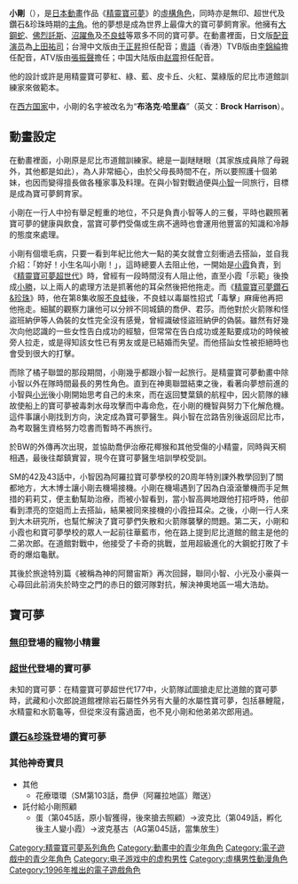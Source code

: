 {{問題條目|
{{Real world|time=2015-03-31T13:25:47+00:00}}
{{overly detailed|time=2015-03-31T13:26:14+00:00}}
{{unreferenced|time=2015-03-31T13:26:14+00:00}}
{{refimprove|time=2020-10-11}}
{{fansite|time=2020-10-23}}
}}
{{noteTA
|G1=Pokemon
|1=精灵宝可梦=>zh-cn:神奇宝贝; 神奇宝贝=>zh-cn:神奇宝贝; 口袋妖怪=>zh-cn:神奇宝贝; 寵物小精靈=>zh-cn:神奇宝贝; 神奇寶貝=>zh-cn:神奇宝贝;
}}
{{Infobox_animanga_character
| colour     = red
| colour text    = 
| name       = 小剛
| japanese   = タケシ
| romaji     = Takeshi
| english    = Brock Harrison
| series     = [[寵物小精靈動畫版|寵物小精靈]]
| image      = [[File:Brock.gif|170px]]
| imagesize  = 120px
| caption    = 
| first      = 尼比市的決鬥！
| last       = 
| creator    = 
| voiced by      = [[上田祐司|上田祐司]]
| background ref = 
| nickname   = 
| alias      = 
| age        = 15
| gender     = 男
| born           = 
| birthplace     = 關都地方尼比市
| death          = 
| deathplace     = 
| class          = 
| occupation     = 寶可夢飼育家、尼比市道館訓練家、寶可夢實習醫生
| title          = 
| relatives      = 武能（父親），小米（母親），次郎（弟弟），其他的8個弟妹
| episode    = 關東地方篇<br>橘子群島篇（一部分）<br>金銀篇<br>超世代<br>鑽石&珍珠<br>超級願望（客串）<br>放送局
}}

'''小剛'''（{{lang-ja|タケシ}}），是[[日本|日本]][[動畫|動畫]]作品《[[精靈寶可夢動畫版|精靈寶可夢]]》的[[精靈寶可夢動畫角色列表|虛構角色]]，同時亦是無印、超世代及鑽石&珍珠時期的[[主角|主角]]。他的夢想是成為世界上最偉大的寶可夢飼育家。他擁有[[大鋼蛇|大鋼蛇]]、[[佛烈託斯|佛烈託斯]]、[[沼躍魚|沼躍魚]]及[[不良蛙|不良蛙]]等眾多不同的寶可夢。在動畫裡面，日文版[[配音演员|配音演员]]為[[上田祐司|上田祐司]]；台灣中文版由[[于正昇|于正昇]]担任配音；[[粵語|粵語]]（香港）TVB版由[[李錦綸|李錦綸]]擔任配音，ATV版由[[張振聲|張振聲]]擔任；中国大陆版由[[赵震|赵震]]担任配音。

他的設計或許是用精靈寶可夢紅、綠、藍、皮卡丘、火紅、葉綠版的尼比市道館訓練家來做範本。

在[[西方国家|西方国家]]中，小剛的名字被改名为“'''布洛克·哈里森'''”（英文：'''Brock Harrison'''）。

== 動畫設定 ==
在動畫裡面，小剛原是尼比市道館訓練家。總是一副瞇瞇眼（其家族成員除了母親外，其他都是如此），為人非常細心，由於父母長時間不在，所以要照護十個弟妹，也因而變得擅長做各種家事及料理。在與小智對戰過便與[[小智|小智]]一同旅行，目標是成為寶可夢飼育家。

小剛在一行人中扮有舉足輕重的地位，不只是負責小智等人的三餐，平時也觀照著寶可夢的健康與飲食，當寶可夢們受傷或生病不適時也會運用他豐富的知識和冷靜的態度來處理。

小剛有個壞毛病，只要一看到年紀比他大一點的美女就會立刻衝過去搭訕，並自我介紹：「妳好！小生名叫小剛！」，這時總要人去阻止他，一開始是[[小霞|小霞]]負責，到《[[神奇寶貝超世代|精靈寶可夢超世代]]》時，曾經有一段時間沒有人阻止他，直至小霞「示範」後換成[[小勝|小勝]]，以上兩人的處理方法是抓著他的耳朵然後把他拖走。而《[[神奇寶貝鑽石&珍珠|精靈寶可夢鑽石&珍珠]]》時，他在第8集收服[[不良蛙|不良蛙]]後，不良蛙以毒屬性招式「毒擊」麻痺他再把他拖走。細膩的觀察力讓他可以分辨不同城鎮的喬伊、君莎。而他對於火箭隊和怪盜班納伊等人偽裝的女性完全沒有感覺，曾經識破怪盜班納伊的偽裝。雖然有好幾次向他認識的一些女性告白成功的經驗，但常常在告白成功或差點要成功的時候被旁人拉走，或是得知該女性已有男友或是已結婚而失望。而他搭訕女性被拒絕時也會受到很大的打擊。

而除了橘子聯盟的那段期間，小剛幾乎都跟小智一起旅行。是精靈寶可夢動畫中除小智以外在隊時間最長的男性角色。直到在神奧聯盟結束之後，看著向夢想前進的小智與[[小光|小光]]後小剛開始思考自己的未來，而在返回雙葉鎮的航程中，因火箭隊的緣故使船上的寶可夢被毒刺水母攻擊而中毒命危，在小剛的機智與努力下化解危機。這件事讓小剛找到方向，決定成為寶可夢醫生。與小智在岔路告別後返回尼比市，為考取醫生資格努力唸書而暫時不再旅行。

於BW的外傳再次出現，並協助喬伊治療花椰猴和其他受傷的小精靈，同時與天桐相遇，最後往鄰鎮實習，現今在寶可夢醫生培訓學校受訓。

SM的42及43話中，小智因為阿羅拉寶可夢學校的20周年特別課外教學回到了關都地方，大木博士讓小剛去機場接機。小剛在機場遇到了因為白滾滾暈機而手足無措的莉莉艾，便主動幫助治療，而被小智看到，當小智高興地跟他打招呼時，他卻看到漂亮的空姐而上去搭訕，結果被同來接機的小霞扭耳朵。之後，小剛一行人來到大木研究所，也幫忙解決了寶可夢們失散和火箭隊襲擊的問題。第二天，小剛和小霞也和寶可夢學校的眾人一起前往華藍市，他在路上提到尼比道館的館主是他的二弟次郎。在道館對戰中，他接受了卡奇的挑戰，並用超級進化的大鋼蛇打敗了卡奇的爆焰龜獸。

其後於旅途特別篇《被稱為神的阿爾宙斯》再次回歸，聯同小智、小光及小豪與一心尋回此前消失於時空之門的赤日的銀河隊對抗，解決神奧地區一場大浩劫。

== 寶可夢 ==
=== [[神奇寶貝_(1997-2002年動畫)|無印]]登場的寵物小精靈 ===
{{Pokemon|[[大岩蛇|大岩蛇]]→[[大鋼蛇|大鋼蛇]]（超級大鋼蛇）|[[石塚運昇|石塚運昇]]|無印・AG、DP（客串）・SM（43）|第5話|岩石屬性及地上屬性→鋼屬性及地上屬性，岩蛇寵物小精靈→鋼蛇寵物小精靈。大岩蛇為小剛最初的寵物小精靈，是小剛在道館的王牌，和所有岩石屬性寵物小精靈一樣，而且加上地上系屬性，因此大岩蛇十分怕水屬性和草屬性的攻擊。在AG第177話登場時已進化成大鋼蛇。在SM第43話再登場時能夠超進化，受到卡奇的爆焰龜獸的Z招式也保持不敗。}}
{{Pokemon|[[小拳石|小拳石]]|[[三木真一郎|三木真一郎]]|無印・AG、DP（客串）|第5話|岩石屬性及地上屬性，岩石寵物小精靈。}}
{{Pokemon|[[超音蝠|超音蝠]]→[[大嘴蝠|大嘴蝠]]→[[叉字蝠|叉字蝠]]|三木真一郎|無印・AG、DP（客串）|第6話|毒屬性及飛行屬性，蝙蝠寵物小精靈。小剛的超音蝠是在與小智和小霞於月見山為了追尋[[皮皮|皮皮]]的下落，在山洞內捕捉得來（超音蝠）；之後在第167話於超音蝠之館為救小剛們而進化成大嘴蝠，在第198話遺跡挖掘時，小剛的大嘴蝠為追趕火箭隊的火箭而進化成叉字蝠，但自AG起，叉字蝠已先在動畫中出現，因小剛決定在豐緣地方重新起步，故把所有之前出現的寵物小精靈都收放在家鄉——深灰道館由其弟次郎代為飼養（不包括佛烈托斯）。}}
{{Pokemon|[[六尾|六尾]]|[[愛河里花子|愛河-{里}-花子]]|無印|第28話|炎屬性，狐狸寵物小精靈。原主人小雪看到六尾喜歡小剛，認為他可以把六尾照顧得更好，於是把六尾交給小剛。但在旅程中，小剛一直感覺不到六尾是他的寵物小精靈。在第170話歸還給小雪。}}
{{Pokemon|[[肯泰羅|肯泰羅]]（可能沒有）|[[小西克幸|小西克幸]]|無印|第35話|小剛跟小智在野生原野區用了野生原野區專用的野生原野球來收服肯泰羅。但後來從未出現。}}
{{Pokemon|[[榛果球|榛果球]]→[[佛烈託斯|佛烈託斯]]|石塚運昇|無印・AG、DP（客串）|第144話|蟲屬性→蟲屬性及鋼屬性，包葉蟲寵物小精靈。小剛是在危急情況用速度球來收服。當開心或憤怒時均會「自爆」。在第260話進化成佛烈託斯。AG第4集證實牠學會最猛烈的一般系絕招「大爆炸」。是小剛唯一一隻帶同前往豐緣地區的寵物小精靈，但是前往神奧地區時被留在深灰道館，陪伴的寶可夢改為盆才怪。}}

=== [[神奇寶貝超世代|超世代]]登場的寶可夢 ===
{{Pokemon|[[蓮葉童子|蓮葉童子]]→[[蓮帽小童|蓮帽小童]]→[[樂天河童|樂天河童]]|伊東{{lang|ja|みやこ}}→[[立木文彦|立木文彦]]（樂天河童進化後）|AG、DP（客串）|AG第12話|水屬性及草屬性寶可夢。是一间花店的主人所拥有的，会使用其他蓮葉童子学不会的「水枪」，之後自願跟著小剛旅行。在AG第19話学会了「飞叶快刀」。在AG第63話不小心掉進水井，經小剛救上來後突然進化成蓮帽小童，在AG第105話因碰到莎由梨的水之石而進化成樂天河童，还学会了「种子机关枪」。豐緣聯盟結束回到尼比道館後，因為牠喜歡跟孩子們玩，因此在小剛前往對戰開拓區旅行時，將牠留在深灰道館給弟弟照顧。}}
{{Pokemon|[[水躍魚|水躍魚]]→[[沼躍魚|沼躍魚]]|[[林原惠|林原惠]]（吉原{{lang|ja|ナツキ}}・代替）→三木真一郎|AG、DP（客串）|AG第25話|水屬性及地上屬性寶可夢。是一隻不知從何處來的野生水躍魚，一開始並不信任小剛，但在經過與小剛的互動，開始對小剛的態度變得友善，後來被小剛收服。在AG第147話，與小智的[[森林蜥蜴|森林蜥蜴]]對戰時進化成沼躍魚，並且學會地上系絕招「泥巴射擊」。在小剛前往神奧地區旅行時，將牠留在尼比道館給弟弟照顧。}}
{{Pokemon|[[盆才怪|盆才怪]]→[[樹才怪|樹才怪]]|[[阪口大助|阪口大助]]（日本）／[[何璐怡|何璐怡]]（香港）|AG・DP|AG第155話|岩石屬性寶可夢。經常會哭（不過這是盆才怪絕對正常的生理反應）。是小剛唯一一隻帶同前往神奧地區的寶可夢，接替了佛烈託斯。在DP第14話，小剛的愛哭樹為了逃離火箭隊的綁架，拚命戰鬥而進化成樹才怪，進化後不再愛哭，並且在出場時喜歡起手敬禮（像大部份制服隊伍的Salute動作）。而在DP128話面對火箭隊時，學會了「臂力拳」。}}
未知的寶可夢：在精靈寶可夢超世代177中，火箭隊試圖搶走尼比道館的寶可夢時，武藏和小次郎說道館裡除岩石屬性外另有大量的水屬性寶可夢，包括暴鯉龍，水精靈和水箭龜等，但從來沒有露過面，也不見小剛和他弟弟次郎用過。

=== [[神奇寶貝鑽石&珍珠|鑽石&珍珠]]登場的寶可夢 ===
{{Pokemon|[[不良蛙|不良蛙]]|小西克幸（日本）／[[林保全|林保全]]（香港）|DP、BW（客串）|DP第8話|是毒屬性及格鬥屬性寶可夢。最初受火箭隊之邀成為火箭隊假道館的助手，在火箭隊的陰謀被破壞後，因看上小剛而成為小剛的寶可夢。這隻不良蛙性格比較古怪，有時候會看著鏡子中的自己或者站在一旁發呆，可以看出不良蛙應該是不喜歡和其他寶可夢在一起。不良蛙討厭吃甜的東西，吃的話會顯出難吃的表情。牠也看不慣小剛總是跑去跟女性搭訕，所以每當在小剛找女性搭訕時，會用毒屬性招式「毒擊」麻痺他並把他拖走，擔任先前小霞和小勝的角色，還曾經跟美麗花聯手阻止過，不過有時候看到小剛這個樣子也不會去管他，而且還會在小剛被拒絕的時候偷偷嘲笑他。在DP第33話，因模仿蚊香蛙皇唯妙唯肖，而在寶可夢扮演大會中贏得優勝。不良蛙聽力十分靈敏，甚至在小光的捲捲耳躲在樹叢中以及有一次火箭隊三人組輕輕關上門幾乎沒有發出任何聲響的情況下牠都能意識到。此外，牠也非常冷靜沉穩，就算被武藏的飯匙蛇纏住的時候也沒有太多不適的表現。對於銀河隊三大幹部－鎮星的寶可夢[[毒骷蛙|毒骷蛙]]特別有仇，總是跟牠槓上，其實在第一次見面時就已經跟牠結下樑子，並從此視牠為宿敵。經過屢次的失敗後，終於在DP150話中以格鬥系絕招「劈瓦」一舉把牠擊敗。}}
{{Pokemon|蛋→[[小福蛋|小福蛋]]→[[吉利蛋|吉利蛋]]→[[幸福蛋|幸福蛋]]|伊東{{lang|ja|みやこ}}（日本）／[[陳皓宜|陳皓宜]]（香港）|DP|DP第38話|一般屬性寶可夢。DP第33話寶可夢扮演大會上，小剛獲得小福蛋的蛋作為冠軍獎品，並在DP第38話中孵化，與小剛相當親近。個子很小，但擁有非常大的力量，曾輕易將武藏的[[飯匙蛇|飯匙蛇]]甩飛，並可輕鬆地舉起將近100公斤的[[樹林龜|樹林龜]]，亦不費吹灰之力便把長毛豬停了下來。在DP第62話時學會了「神秘力量」。在DP第190話進化成吉利蛋，並學會「生蛋」。旅途特別篇已進化成幸福蛋。}}

===其他神奇寶貝===
*其他
**花療環環（SM第103話，喬伊（阿羅拉地區）贈送）
*託付給小剛照顧
**蛋（第045話，原小智獲得，後來搶去照顧）→波克比（第049話，孵化後主人變小霞）→波克基古（AG第045話，當集放生）
{{精靈寶可夢系列 (動畫)}}

{{DEFAULTSORT:Takeshi}}
[[Category:精靈寶可夢系列角色|Category:精靈寶可夢系列角色]]
[[Category:動畫中的青少年角色|Category:動畫中的青少年角色]]
[[Category:電子遊戲中的青少年角色|Category:電子遊戲中的青少年角色]]
[[Category:电子游戏中的虚构男性|Category:电子游戏中的虚构男性]]
[[Category:虛構男性動漫角色|Category:虛構男性動漫角色]]
[[Category:1996年推出的電子遊戲角色|Category:1996年推出的電子遊戲角色]]